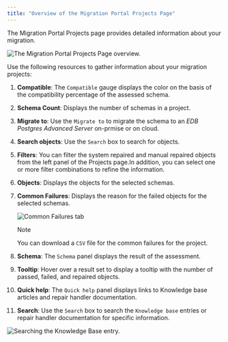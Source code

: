 ```yaml
---
title: "Overview of the Migration Portal Projects Page"
---
```


<div id="mp_overview_project" class="registered_link"></div>


The Migration Portal Projects page provides detailed information about your migration.

![*The Migration Portal Projects Page overview.*](../images/mp_overview_project_numbered.png)

Use the following resources to gather information about your migration projects:

1.  **Compatible**: The `Compatible` gauge displays the color on the basis of the compatibility percentage of the assessed schema.

2.  **Schema Count**: Displays the number of schemas in a project.

3.  **Migrate to**: Use the `Migrate to` to migrate the schema to an *EDB Postgres Advanced Server* on-prmise or on cloud.

4.  **Search objects**: Use the `Search` box to search for objects.

5.  **Filters**: You can filter the system repaired and manual repaired objects from the left panel of the Projects page.In addition, you can select one or more filter combinations to refine the information.

6.  **Objects**: Displays the objects for the selected schemas.

7.  **Common Failures**: Displays the reason for the failed objects for the selected schemas.

    ![*Common Failures tab*](../images/mp_whats_new_common_failures.png)

    <div class="note">

    <div class="title">

    Note

    </div>

    You can download a `CSV` file for the common failures for the project.

    </div>

8.  **Schema**: The `Schema` panel displays the result of the assessment.

9.  **Tooltip**: Hover over a result set to display a tooltip with the number of passed, failed, and repaired objects.



1.  **Quick help**: The `Quick help` panel displays links to Knowledge base articles and repair handler documentation.
2.  **Search**: Use the `Search` box to search the `Knowledge base` entries or repair handler documentation for specific information.

![*Searching the Knowledge Base entry.*](../images/mp_overview_project_kb.png)
